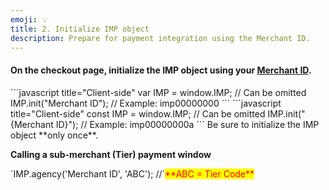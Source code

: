 ```yaml
---
emoji: 💡
title: 2. Initialize IMP object
description: Prepare for payment integration using the Merchant ID.
---
```





#### On the checkout page, initialize the IMP object using your [Merchant ID](../../ready/3..md).

<Tabs>
<Tab title="JavaScript">
```javascript title="Client-side"
  var IMP = window.IMP;   // Can be omitted
  IMP.init("Merchant ID"); // Example: imp00000000 
```


</Tab>

<Tab title="JavaScript (ES Next)">
```javascript title="Client-side"
  const IMP = window.IMP; // Can be omitted
  IMP.init("{Merchant ID}"); // Example: imp00000000a
```


</Tab>
</Tabs>

<Hint style="warning">
Be sure to initialize the IMP object **only once**.

</Hint>



**Calling a sub-merchant (Tier) payment window**

<Hint style="info">
`IMP.agency('Merchant ID', 'ABC');  //`<mark style="color:red;">**ABC = Tier Code**</mark>

</Hint>
